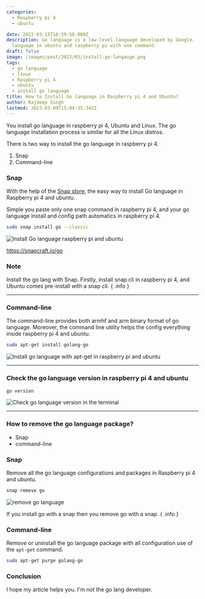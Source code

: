 ```yaml
---
categories:
  - Raspberry pi 4
  - ubuntu

date: 2022-03-15T10:59:50.000Z
description: Go language is a low-level language developed by Google.  You can install go
  language in ubuntu and raspberry pi with one command.
draft: false
image: /images/post/2022/03/install-go-langauge.png
tags:
  - go language
  - linux
  - Raspberry pi 4
  - ubuntu
  - install go language
title: How to Install Go language in Raspberry pi 4 and Ubuntu?
author: Rajdeep Singh
lastmod: 2023-03-09T15:04:35.342Z
---
```


You install go language in raspberry pi 4, Ubuntu and Linux. The go language
installation process is similar for all the Linux distros.

There is two way to install the go language in raspberry pi 4.

1. Snap
2. Command-line

### Snap

With the help of the [Snap store](https://snapcraft.io/go), the easy way to install Go language in Raspberry pi 4 and ubuntu.

Simple you paste only one snap command in raspberry pi 4, and your go language install and config path automatics in raspberry pi 4.

```bash
sudo snap install go --classic
```

![Install Go language raspberry pi and ubuntu](/images/post/2022/03/carbon--3-.png "Install Go language raspberry pi and ubuntu")

https://snapcraft.io/go

### Note

Install the go lang with Snap. Firstly, install snap cli in
raspberry pi 4, and Ubuntu comes pre-install with a snap cli. { .info }

---

### Command-line

The command-line provides both armhf and arm binary format of go language.
Moreover, the command line utility helps the config everything inside raspberry
pi 4 and ubuntu.

```bash
sudo apt-get install golang-go
```

![Install go language with apt-get in raspberry pi and ubuntu](/images/post/2022/03/carbon--5-.png "Install go language with apt-get in raspberry pi and ubuntu")

---

### Check the go language version in raspberry pi 4 and ubuntu

```bash
go version
```

![Check go language version in the terminal](/images/post/2022/03/carbon--6--1.png "Check go language version in the terminal")

---

### How to remove the go language package?

- Snap
- command-line

### Snap

Remove all the go language configurations and packages in Raspberry pi 4 and ubuntu.

```bash
snap remove go
```

![remove go language](/images/post/2022/03/carbon--4-.png "remove go language")

If you install go with a snap then you remove go with a snap. { .info }

### Command-line

Remove or uninstall the go language package with all configuration use of the `apt-get` command.

```bash
sudo apt-get purge golang-go
```

### Conclusion

I hope my article helps you. I'm not the go lang developer.
